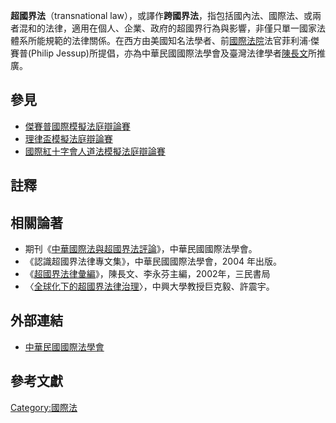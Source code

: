 {{unreferenced|time=2016-04-28T09:34:51+00:00}}
'''超國界法'''（transnational law），或譯作'''跨國界法'''，指包括國內法、國際法、或兩者混和的法律，適用在個人、企業、政府的超國界行為與影響，非僅只單一國家法體系所能規範的法律關係。在西方由美國知名法學者、前[[國際法院|國際法院]]法官菲利浦·傑賽普(Philip Jessup)所提倡，亦為中華民國國際法學會及臺灣法律學者[[陳長文|陳長文]]所推廣。

== 參見 ==
*[[傑賽普國際模擬法庭辯論賽|傑賽普國際模擬法庭辯論賽]]
*[[理律盃模擬法庭辯論賽|理律盃模擬法庭辯論賽]]
*[[國際紅十字會人道法模擬法庭辯論賽|國際紅十字會人道法模擬法庭辯論賽]]

== 註釋 ==
{{notelist|iger=}}
==相關論著==
*期刊《[http://csil.org.tw/home/publications/中華國際法與超國界法評論/ 中華國際法與超國界法評論]》，中華民國國際法學會。
*《認識超國界法律專文集》，中華民國國際法學會，2004 年出版。
*《[http://www.books.com.tw/products/0010240009 超國界法律彙編]》，陳長文、李永芬主編，2002年，三民書局
*〈[http://www2.nsysu.edu.tw/sis/discuss/3A-3.pdf 全球化下的超國界法律治理]〉，中興大學教授巨克毅、許震宇。

==外部連結==
*[http://csil.org.tw 中華民國國際法學會]
== 參考文獻 ==
{{Reflist|2}}

[[Category:國際法|Category:國際法]]